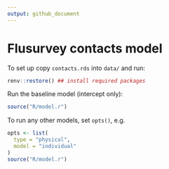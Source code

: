 ```yaml
---
output: github_document
---
```


# Flusurvey contacts model

To set up copy `contacts.rds` into `data/` and run:

```r
renv::restore() ## install required packages
```

Run the baseline model (intercept only):
```r
source("R/model.r")
```

To run any other models, set `opts()`, e.g.

```r
opts <- list(
  type = "physical",
  model = "individual"
)
source("R/model.r")
```
